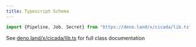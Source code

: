 ```yaml
---
title: Typescript Schema
---
```



```typescript
import {Pipeline, Job, Secret} from "https://deno.land/x/cicada/lib.ts"
```

See [deno.land/x/cicada/lib.ts](https://deno.land/x/cicada/lib.ts) for full class documentation